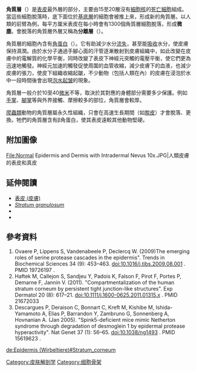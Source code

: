 {{Infobox anatomy
| Name        = 角質層
| Latin       = stratum corneum epidermidis
| Image       = Skinlayers zh.png
| Caption     = 表皮的縱切面 (最上一層為角質層)
| Image2      = Epidermal layers.png
| Caption2    = [[组织学|Histologic]] image of human [[表皮_(皮膚)|epidermis]] in thick skin.
| System      =
| Precursor   =
<!--
| GraySubject  = 234
| GrayPage     = 1064
| DorlandsPre  = s_25
| DorlandsSuf  = 12761112
-->
}}
'''角質層'''（{{lang|en|stratum corneum}}）是[[表皮_(皮膚)|表皮]]最外層的部分，主要由15至20層沒有[[細胞核|細胞核]]的[[死亡|死亡]][[細胞|細胞]]組成。當這些細胞脫落時，底下面位於[[基底層|基底層]]的細胞會被推上來，形成新的角質層。以人類的前臂為例，每平方厘米表皮在每小時會有1300個角質層細胞脫落，形成'''微塵'''。會脫落的角質層外層又稱為'''分離層'''（{{lang|en|stratum dysjunction}}）。

角質層的細胞內含有[[角蛋白|角蛋白]]（{{lang|en|keratin}}）。它有助減少水分[[流失|流失]]，甚至能[[吸收作用|吸收]]水分，使皮膚保持濕潤。由於水分子通過手腳心面的汗管逐漸散射到皮膚組織中，如此改變在皮膚中的電解質的化學平衡，同時改變了表皮下神經元突觸的電壓平衡，使它們更為迅速地觸發。神經元加速的觸發促使周圍的血管收縮，減少皮膚下的血液，也減少皮膚的張力，使皮下組織收縮起皺，不少動物（包括人類在內）的皮膚在浸泡於水中一段時間後會出現[[泡水起皺|泡水起皱]]的現象。

角質層一般介於10至40[[微米|微米]]不等，取決於其對應的身體部分需要多少保護。例如[[手掌|手掌]]、[[腳掌|腳掌]]等與外界接觸、摩擦較多的部位，角質層會較厚。

[[爬蟲類|爬蟲類]]動物的角質層屬永久性組織，只會在高速生長期間（如[[脫皮|脫皮]]）才會脫落、更換。牠們的角質層含有β角蛋白，使其表皮遠較其他動物堅硬。

==附加圖像==
<gallery>
File:Normal Epidermis and Dermis with Intradermal Nevus 10x.JPG|人類皮膚的表皮和真皮
</gallery>

==延伸閱讀==
* [[表皮_(皮膚)|表皮 (皮膚)]]
* ''[[Stratum_granulosum|Stratum granulosum]]''
* ''{{tsl|en|Stratum spinosum}}''
* {{tsl|en|stratum corneum tryptic enzyme}}

==參考資料==

# Ovaere P, Lippens S, Vandenabeele P, Declercq W. (2009)The emerging roles of serine protease cascades in the epidermis". Trends in Biochemical Sciences 34 (9): 453–463. doi:10.1016/j.tibs.2009.08.001 . PMID 19726197 .
#Haftek M, Callejon S, Sandjeu Y, Padois K, Falson F, Pirot F, Portes P, Demarne F, Jannin V. (2011). "Compartmentalization of the human stratum corneum by persistent tight junction-like structures". Exp Dermatol 20 (8): 617–21. doi:10.1111/j.1600-0625.2011.01315.x . PMID 21672033 
# Descargues P, Deraison C, Bonnart C, Kreft M, Kishibe M, Ishida-Yamamoto A, Elias P, Barrandon Y, Zambruno G, Sonnenberg A, Hovnanian A. (Jan 2005). "Spink5-deficient mice mimic Netherton syndrome through degradation of desmoglein 1 by epidermal protease hyperactivity". Nat Genet 37 (1): 56–65. doi:10.1038/ng1493 . PMID 15619623 .

{{皮肤系统}}
{{TranslatedFromWikipedia|lang=en|article=Stratum corneum|oldid=210165728}}


[[Category:皮肤解剖学|Category:皮肤解剖学]]
[[Category:细胞骨架|Category:细胞骨架]]

[[de:Epidermis_(Wirbeltiere)#Stratum_corneum|de:Epidermis (Wirbeltiere)#Stratum_corneum]]